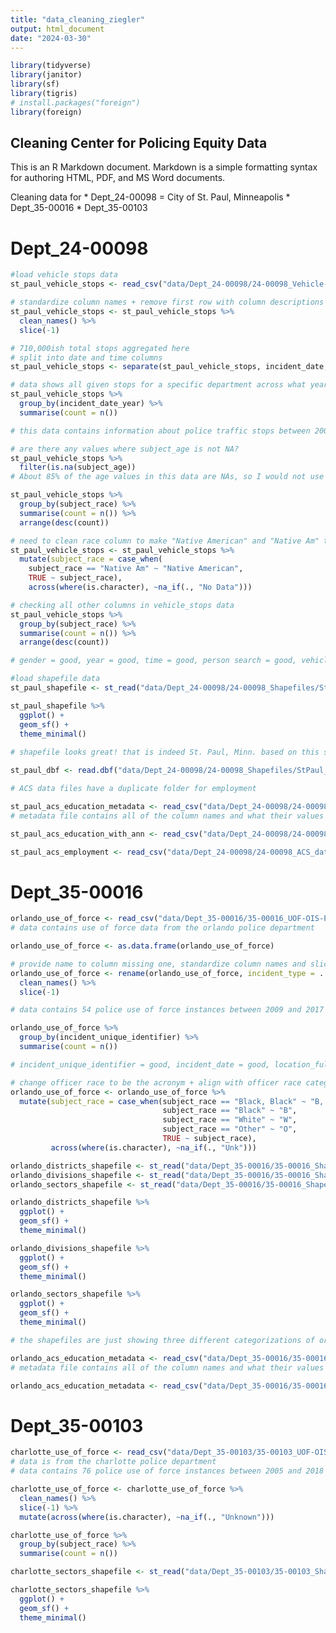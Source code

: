 ```yaml
---
title: "data_cleaning_ziegler"
output: html_document
date: "2024-03-30"
---
```


```r

library(tidyverse)
library(janitor)
library(sf)
library(tigris)
# install.packages("foreign")
library(foreign)


```

## Cleaning Center for Policing Equity Data

This is an R Markdown document. Markdown is a simple formatting syntax for authoring HTML, PDF, and MS Word documents. 

Cleaning data for
* Dept_24-00098 = City of St. Paul, Minneapolis
* Dept_35-00016
* Dept_35-00103

# Dept_24-00098

```r

#load vehicle stops data
st_paul_vehicle_stops <- read_csv("data/Dept_24-00098/24-00098_Vehicle-Stops-data.csv")

# standardize column names + remove first row with column descriptions
st_paul_vehicle_stops <- st_paul_vehicle_stops %>%
  clean_names() %>%
  slice(-1)

# 710,000ish total stops aggregated here
# split into date and time columns
st_paul_vehicle_stops <- separate(st_paul_vehicle_stops, incident_date, c("incident_date", "incident_time"), sep = " ")

# data shows all given stops for a specific department across what years?
st_paul_vehicle_stops %>%
  group_by(incident_date_year) %>%
  summarise(count = n()) 

# this data contains information about police traffic stops between 2001 2017

# are there any values where subject_age is not NA?
st_paul_vehicle_stops %>%
  filter(is.na(subject_age))
# About 85% of the age values in this data are NAs, so I would not use it to deduce any information about what age group is most frequently stopped

st_paul_vehicle_stops %>%
  group_by(subject_race) %>%
  summarise(count = n()) %>%
  arrange(desc(count))

# need to clean race column to make "Native American" and "Native Am" the same 
st_paul_vehicle_stops <- st_paul_vehicle_stops %>%
  mutate(subject_race = case_when(
    subject_race == "Native Am" ~ "Native American",
    TRUE ~ subject_race), 
    across(where(is.character), ~na_if(., "No Data")))

# checking all other columns in vehicle_stops data
st_paul_vehicle_stops %>%
  group_by(subject_race) %>%
  summarise(count = n()) %>%
  arrange(desc(count))

# gender = good, year = good, time = good, person search = good, vehicle search = good, citation issued = good, age = good, incident_reason = good, location_district = good, latitude = good, longitude = good

#load shapefile data
st_paul_shapefile <- st_read("data/Dept_24-00098/24-00098_Shapefiles/StPaul_geo_export_6646246d-0f26-48c5-a924-f5a99bb51c47.shp")

st_paul_shapefile %>%
  ggplot() + 
  geom_sf() + 
  theme_minimal()
  
# shapefile looks great! that is indeed St. Paul, Minn. based on this shapefile found on the city's GIS site: https://stpaul.maps.arcgis.com/apps/webappviewer/index.html?id=21c68099a3124881b4411859ff66c3e3

st_paul_dbf <- read.dbf("data/Dept_24-00098/24-00098_Shapefiles/StPaul_geo_export_6646246d-0f26-48c5-a924-f5a99bb51c47.dbf", as.is = F)

# ACS data files have a duplicate folder for employment

st_paul_acs_education_metadata <- read_csv("data/Dept_24-00098/24-00098_ACS_data/24-00098_ACS_education-attainment/ACS_15_5YR_S1501_metadata.csv")
# metadata file contains all of the column names and what their values correspond to based on census descriptions

st_paul_acs_education_with_ann <- read_csv("data/Dept_24-00098/24-00098_ACS_data/24-00098_ACS_education-attainment/ACS_15_5YR_S1501_with_ann.csv")

st_paul_acs_employment <- read_csv("data/Dept_24-00098/24-00098_ACS_data/24-00098_ACS_employment/ACS_15_5YR_S2301_with_ann.csv")

```


# Dept_35-00016

```r

orlando_use_of_force <- read_csv("data/Dept_35-00016/35-00016_UOF-OIS-P.csv")
# data contains use of force data from the orlando police department

orlando_use_of_force <- as.data.frame(orlando_use_of_force)

# provide name to column missing one, standardize column names and slice the first row with column name descriptions
orlando_use_of_force <- rename(orlando_use_of_force, incident_type = ...4) %>%
  clean_names() %>%
  slice(-1)

# data contains 54 police use of force instances between 2009 and 2017

orlando_use_of_force %>%
  group_by(incident_unique_identifier) %>%
  summarise(count = n()) 

# incident_unique_identifier = good, incident_date = good, location_full_street_address_or_intersection = good, incident_type = good, number_of_officers = good, everything else = good once race = fixed, see below

# change officer race to be the acronym + align with officer race category + make "Unk" values into NAs
orlando_use_of_force <- orlando_use_of_force %>%
  mutate(subject_race = case_when(subject_race == "Black, Black" ~ "B, B",
                                  subject_race == "Black" ~ "B",
                                  subject_race == "White" ~ "W",
                                  subject_race == "Other" ~ "O",
                                  TRUE ~ subject_race),
         across(where(is.character), ~na_if(., "Unk")))

orlando_districts_shapefile <- st_read("data/Dept_35-00016/35-00016_Shapefiles/OrlandoPoliceDistricts.shp")
orlando_divisions_shapefile <- st_read("data/Dept_35-00016/35-00016_Shapefiles/OrlandoPoliceDivisions.shp")
orlando_sectors_shapefile <- st_read("data/Dept_35-00016/35-00016_Shapefiles/OrlandoPoliceSectors.shp")

orlando_districts_shapefile %>%
  ggplot() + 
  geom_sf() + 
  theme_minimal()

orlando_divisions_shapefile %>%
  ggplot() + 
  geom_sf() + 
  theme_minimal()

orlando_sectors_shapefile %>%
  ggplot() + 
  geom_sf() + 
  theme_minimal()

# the shapefiles are just showing three different categorizations of orlando police department jurisdictions 

orlando_acs_education_metadata <- read_csv("data/Dept_35-00016/35-00016_ACS_data/35-00016_ACS_education-attainment/ACS_15_5YR_S1501_with_ann.csv")
# metadata file contains all of the column names and what their values correspond to based on census descriptions

orlando_acs_education_metadata <- read_csv("data/Dept_35-00016/35-00016_ACS_data/35-00016_ACS_education-attainment/ACS_15_5YR_S1501_metadata.csv")

```

# Dept_35-00103

```r

charlotte_use_of_force <- read_csv("data/Dept_35-00103/35-00103_UOF-OIS-P_prepped.csv")
# data is from the charlotte police department
# data contains 76 police use of force instances between 2005 and 2018

charlotte_use_of_force <- charlotte_use_of_force %>%
  clean_names() %>%
  slice(-1) %>%
  mutate(across(where(is.character), ~na_if(., "Unknown")))

charlotte_use_of_force %>%
  group_by(subject_race) %>%
  summarise(count = n())

charlotte_sectors_shapefile <- st_read("data/Dept_35-00103/35-00103_Shapefiles/CMPD_Police_Division_Offices.shp")

charlotte_sectors_shapefile %>%
  ggplot() + 
  geom_sf() + 
  theme_minimal()

```
